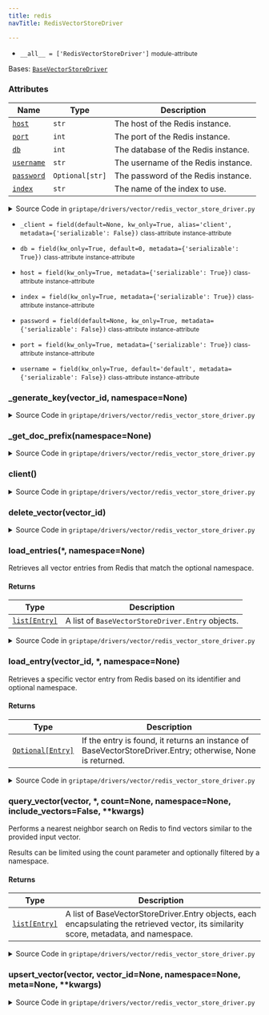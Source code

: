 ```yaml
---
title: redis
navTitle: RedisVectorStoreDriver

---
```


-   `__all__ = ['RedisVectorStoreDriver']` <small>module-attribute</small>  <span id="griptape.drivers.vector.redis.__all__"></span> 

<span id="griptape.drivers.vector.redis.RedisVectorStoreDriver"></span>

Bases:
 [`BaseVectorStoreDriver`](./#griptape.drivers.vector.BaseVectorStoreDriver "BaseVectorStoreDriver (griptape.drivers.vector.BaseVectorStoreDriver)")

### Attributes

| Name                                                                                                                                                                                                                                                                                                                                                  | Type            | Description                              |
| ----------------------------------------------------------------------------------------------------------------------------------------------------------------------------------------------------------------------------------------------------------------------------------------------------------------------------------------------------- | --------------- | ---------------------------------------- |
| <a href="redis.mdx#griptape.drivers.vector.redis.RedisVectorStoreDriver.host" title="host = field(kw_only=True, metadata={'serializable': True})           class-attribute       instance-attribute    (griptape.drivers.vector.redis.RedisVectorStoreDriver.host)"><code class="language-python">host</code></a>                                     | `str`           | The host of the Redis instance.<br/>     |
| <a href="redis.mdx#griptape.drivers.vector.redis.RedisVectorStoreDriver.port" title="port = field(kw_only=True, metadata={'serializable': True})           class-attribute       instance-attribute    (griptape.drivers.vector.redis.RedisVectorStoreDriver.port)"><code class="language-python">port</code></a>                                     | `int`           | The port of the Redis instance.<br/>     |
| <a href="redis.mdx#griptape.drivers.vector.redis.RedisVectorStoreDriver.db" title="db = field(kw_only=True, default=0, metadata={'serializable': True})           class-attribute       instance-attribute    (griptape.drivers.vector.redis.RedisVectorStoreDriver.db)"><code class="language-python">db</code></a>                                  | `int`           | The database of the Redis instance.<br/> |
| <a href="redis.mdx#griptape.drivers.vector.redis.RedisVectorStoreDriver.username" title="username = field(kw_only=True, default='default', metadata={'serializable': False})           class-attribute       instance-attribute    (griptape.drivers.vector.redis.RedisVectorStoreDriver.username)"><code class="language-python">username</code></a> | `str`           | The username of the Redis instance.<br/> |
| <a href="redis.mdx#griptape.drivers.vector.redis.RedisVectorStoreDriver.password" title="password = field(default=None, kw_only=True, metadata={'serializable': False})           class-attribute       instance-attribute    (griptape.drivers.vector.redis.RedisVectorStoreDriver.password)"><code class="language-python">password</code></a>      | `Optional[str]` | The password of the Redis instance.<br/> |
| <a href="redis.mdx#griptape.drivers.vector.redis.RedisVectorStoreDriver.index" title="index = field(kw_only=True, metadata={'serializable': True})           class-attribute       instance-attribute    (griptape.drivers.vector.redis.RedisVectorStoreDriver.index)"><code class="language-python">index</code></a>                                 | `str`           | The name of the index to use.<br/>       |

<details><summary>Source Code in <code>griptape&#47;drivers&#47;vector&#47;redis_vector_store_driver.py</code></summary>

```python
@define
class RedisVectorStoreDriver(BaseVectorStoreDriver):
    """A Vector Store Driver for Redis.

    This driver interfaces with a Redis instance and utilizes the Redis hashes and RediSearch module to store, retrieve, and query vectors in a structured manner.
    Proper setup of the Redis instance and RediSearch is necessary for the driver to function correctly.

    Attributes:
        host: The host of the Redis instance.
        port: The port of the Redis instance.
        db: The database of the Redis instance.
        username: The username of the Redis instance.
        password: The password of the Redis instance.
        index: The name of the index to use.
    """

    host: str = field(kw_only=True, metadata={"serializable": True})
    username: str = field(kw_only=True, default="default", metadata={"serializable": False})
    port: int = field(kw_only=True, metadata={"serializable": True})
    db: int = field(kw_only=True, default=0, metadata={"serializable": True})
    password: Optional[str] = field(default=None, kw_only=True, metadata={"serializable": False})
    index: str = field(kw_only=True, metadata={"serializable": True})
    _client: Optional[Redis] = field(default=None, kw_only=True, alias="client", metadata={"serializable": False})

    @lazy_property()
    def client(self) -> Redis:
        return import_optional_dependency("redis").Redis(
            host=self.host,
            port=self.port,
            db=self.db,
            username=self.username,
            password=self.password,
            decode_responses=False,
        )

    def upsert_vector(
        self,
        vector: list[float],
        vector_id: Optional[str] = None,
        namespace: Optional[str] = None,
        meta: Optional[dict] = None,
        **kwargs,
    ) -> str:
        """Inserts or updates a vector in Redis.

        If a vector with the given vector ID already exists, it is updated; otherwise, a new vector is inserted.
        Metadata associated with the vector can also be provided.
        """
        vector_id = vector_id or str_to_hash(str(vector))
        key = self._generate_key(vector_id, namespace)
        bytes_vector = json.dumps(vector).encode("utf-8")

        mapping = {}
        mapping["vector"] = np.array(vector, dtype=np.float32).tobytes()
        mapping["vec_string"] = bytes_vector

        if namespace:
            mapping["namespace"] = namespace

        if meta:
            mapping["metadata"] = json.dumps(meta)

        self.client.hset(key, mapping=mapping)

        return vector_id

    def load_entry(self, vector_id: str, *, namespace: Optional[str] = None) -> Optional[BaseVectorStoreDriver.Entry]:
        """Retrieves a specific vector entry from Redis based on its identifier and optional namespace.

        Returns:
            If the entry is found, it returns an instance of BaseVectorStoreDriver.Entry; otherwise, None is returned.
        """
        key = self._generate_key(vector_id, namespace)
        result = self.client.hgetall(key)
        vector = np.frombuffer(result[b"vector"], dtype=np.float32).tolist()  # pyright: ignore[reportIndexIssue] https://github.com/redis/redis-py/issues/2399
        meta = json.loads(result[b"metadata"]) if b"metadata" in result else None  # pyright: ignore[reportIndexIssue, reportOperatorIssue]

        return BaseVectorStoreDriver.Entry(id=vector_id, meta=meta, vector=vector, namespace=namespace)

    def load_entries(self, *, namespace: Optional[str] = None) -> list[BaseVectorStoreDriver.Entry]:
        """Retrieves all vector entries from Redis that match the optional namespace.

        Returns:
            A list of `BaseVectorStoreDriver.Entry` objects.
        """
        pattern = f"{namespace}:*" if namespace else "*"
        keys = self.client.keys(pattern)

        entries = []
        for key in keys:  # pyright: ignore[reportGeneralTypeIssues] https://github.com/redis/redis-py/issues/2399
            entry = self.load_entry(key.decode("utf-8"), namespace=namespace)
            if entry:
                entries.append(entry)

        return entries

    def query_vector(
        self,
        vector: list[float],
        *,
        count: Optional[int] = None,
        namespace: Optional[str] = None,
        include_vectors: bool = False,
        **kwargs,
    ) -> list[BaseVectorStoreDriver.Entry]:
        """Performs a nearest neighbor search on Redis to find vectors similar to the provided input vector.

        Results can be limited using the count parameter and optionally filtered by a namespace.

        Returns:
            A list of BaseVectorStoreDriver.Entry objects, each encapsulating the retrieved vector, its similarity score, metadata, and namespace.
        """
        search_query = import_optional_dependency("redis.commands.search.query")

        filter_expression = f"(@namespace:{{{namespace}}})" if namespace else "*"
        query_expression = (
            search_query.Query(f"{filter_expression}=>[KNN {count or 10} @vector $vector as score]")
            .sort_by("score")
            .return_fields("id", "score", "metadata", "vec_string")
            .paging(0, count or 10)
            .dialect(2)
        )

        query_params = {"vector": np.array(vector, dtype=np.float32).tobytes()}

        results = self.client.ft(self.index).search(query_expression, query_params).docs  # pyright: ignore[reportArgumentType, reportAttributeAccessIssue]

        query_results = []
        for document in results:
            metadata = json.loads(document.metadata) if hasattr(document, "metadata") else None
            namespace = document.id.split(":")[0] if ":" in document.id else None
            vector_id = document.id.split(":")[1] if ":" in document.id else document.id
            vector_float_list = json.loads(document.vec_string) if include_vectors else None
            query_results.append(
                BaseVectorStoreDriver.Entry(
                    id=vector_id,
                    vector=vector_float_list,
                    score=float(document.score),
                    meta=metadata,
                    namespace=namespace,
                ),
            )
        return query_results

    def _generate_key(self, vector_id: str, namespace: Optional[str] = None) -> str:
        """Generates a Redis key using the provided vector ID and optionally a namespace."""
        return f"{namespace}:{vector_id}" if namespace else vector_id

    def _get_doc_prefix(self, namespace: Optional[str] = None) -> str:
        """Get the document prefix based on the provided namespace."""
        return f"{namespace}:" if namespace else ""

    def delete_vector(self, vector_id: str) -> NoReturn:
        raise NotImplementedError(f"{self.__class__.__name__} does not support deletion.")
```

</details>

-   `_client = field(default=None, kw_only=True, alias='client', metadata={'serializable': False})` <small>class-attribute</small> <small>instance-attribute</small>  <span id="griptape.drivers.vector.redis.RedisVectorStoreDriver._client"></span> 

-   `db = field(kw_only=True, default=0, metadata={'serializable': True})` <small>class-attribute</small> <small>instance-attribute</small>  <span id="griptape.drivers.vector.redis.RedisVectorStoreDriver.db"></span> 

-   `host = field(kw_only=True, metadata={'serializable': True})` <small>class-attribute</small> <small>instance-attribute</small>  <span id="griptape.drivers.vector.redis.RedisVectorStoreDriver.host"></span> 

-   `index = field(kw_only=True, metadata={'serializable': True})` <small>class-attribute</small> <small>instance-attribute</small>  <span id="griptape.drivers.vector.redis.RedisVectorStoreDriver.index"></span> 

-   `password = field(default=None, kw_only=True, metadata={'serializable': False})` <small>class-attribute</small> <small>instance-attribute</small>  <span id="griptape.drivers.vector.redis.RedisVectorStoreDriver.password"></span> 

-   `port = field(kw_only=True, metadata={'serializable': True})` <small>class-attribute</small> <small>instance-attribute</small>  <span id="griptape.drivers.vector.redis.RedisVectorStoreDriver.port"></span> 

-   `username = field(kw_only=True, default='default', metadata={'serializable': False})` <small>class-attribute</small> <small>instance-attribute</small>  <span id="griptape.drivers.vector.redis.RedisVectorStoreDriver.username"></span> 

<span id="griptape.drivers.vector.redis.RedisVectorStoreDriver._generate_key"></span>

### \_generate_key(vector_id, namespace=None)

<details><summary>Source Code in <code>griptape&#47;drivers&#47;vector&#47;redis_vector_store_driver.py</code></summary>

```python
def _generate_key(self, vector_id: str, namespace: Optional[str] = None) -> str:
    """Generates a Redis key using the provided vector ID and optionally a namespace."""
    return f"{namespace}:{vector_id}" if namespace else vector_id
```

</details>

<span id="griptape.drivers.vector.redis.RedisVectorStoreDriver._get_doc_prefix"></span>

### \_get_doc_prefix(namespace=None)

<details><summary>Source Code in <code>griptape&#47;drivers&#47;vector&#47;redis_vector_store_driver.py</code></summary>

```python
def _get_doc_prefix(self, namespace: Optional[str] = None) -> str:
    """Get the document prefix based on the provided namespace."""
    return f"{namespace}:" if namespace else ""
```

</details>

<span id="griptape.drivers.vector.redis.RedisVectorStoreDriver.client"></span>

### client()

<details><summary>Source Code in <code>griptape&#47;drivers&#47;vector&#47;redis_vector_store_driver.py</code></summary>

```python
@lazy_property()
def client(self) -> Redis:
    return import_optional_dependency("redis").Redis(
        host=self.host,
        port=self.port,
        db=self.db,
        username=self.username,
        password=self.password,
        decode_responses=False,
    )
```

</details>

<span id="griptape.drivers.vector.redis.RedisVectorStoreDriver.delete_vector"></span>

### delete_vector(vector_id)

<details><summary>Source Code in <code>griptape&#47;drivers&#47;vector&#47;redis_vector_store_driver.py</code></summary>

```python
def delete_vector(self, vector_id: str) -> NoReturn:
    raise NotImplementedError(f"{self.__class__.__name__} does not support deletion.")
```

</details>

<span id="griptape.drivers.vector.redis.RedisVectorStoreDriver.load_entries"></span>

### load_entries(\*, namespace=None)

Retrieves all vector entries from Redis that match the optional namespace.

#### Returns

| Type                                                                                                                | Description                                           |
| ------------------------------------------------------------------------------------------------------------------- | ----------------------------------------------------- |
| <a href="../../../data/artifacts.mdx#list" title="List (list)"><code class="language-python">list[Entry]</code></a> | A list of `BaseVectorStoreDriver.Entry` objects.<br/> |

<details><summary>Source Code in <code>griptape&#47;drivers&#47;vector&#47;redis_vector_store_driver.py</code></summary>

```python
def load_entries(self, *, namespace: Optional[str] = None) -> list[BaseVectorStoreDriver.Entry]:
    """Retrieves all vector entries from Redis that match the optional namespace.

    Returns:
        A list of `BaseVectorStoreDriver.Entry` objects.
    """
    pattern = f"{namespace}:*" if namespace else "*"
    keys = self.client.keys(pattern)

    entries = []
    for key in keys:  # pyright: ignore[reportGeneralTypeIssues] https://github.com/redis/redis-py/issues/2399
        entry = self.load_entry(key.decode("utf-8"), namespace=namespace)
        if entry:
            entries.append(entry)

    return entries
```

</details>

<span id="griptape.drivers.vector.redis.RedisVectorStoreDriver.load_entry"></span>

### load_entry(vector_id, \*, namespace=None)

Retrieves a specific vector entry from Redis based on its identifier and optional namespace.

#### Returns

| Type                                                                                                                                                                                          | Description                                                                                                     |
| --------------------------------------------------------------------------------------------------------------------------------------------------------------------------------------------- | --------------------------------------------------------------------------------------------------------------- |
| <a href="./#griptape.drivers.vector.BaseVectorStoreDriver.Entry" title="Entry (griptape.drivers.vector.BaseVectorStoreDriver.Entry)"><code class="language-python">Optional[Entry]</code></a> | If the entry is found, it returns an instance of BaseVectorStoreDriver.Entry; otherwise, None is returned.<br/> |

<details><summary>Source Code in <code>griptape&#47;drivers&#47;vector&#47;redis_vector_store_driver.py</code></summary>

```python
def load_entry(self, vector_id: str, *, namespace: Optional[str] = None) -> Optional[BaseVectorStoreDriver.Entry]:
    """Retrieves a specific vector entry from Redis based on its identifier and optional namespace.

    Returns:
        If the entry is found, it returns an instance of BaseVectorStoreDriver.Entry; otherwise, None is returned.
    """
    key = self._generate_key(vector_id, namespace)
    result = self.client.hgetall(key)
    vector = np.frombuffer(result[b"vector"], dtype=np.float32).tolist()  # pyright: ignore[reportIndexIssue] https://github.com/redis/redis-py/issues/2399
    meta = json.loads(result[b"metadata"]) if b"metadata" in result else None  # pyright: ignore[reportIndexIssue, reportOperatorIssue]

    return BaseVectorStoreDriver.Entry(id=vector_id, meta=meta, vector=vector, namespace=namespace)
```

</details>

<span id="griptape.drivers.vector.redis.RedisVectorStoreDriver.query_vector"></span>

### query_vector(vector, \*, count=None, namespace=None, include_vectors=False, \*\*kwargs)

Performs a nearest neighbor search on Redis to find vectors similar to the provided input vector.

Results can be limited using the count parameter and optionally filtered by a namespace.

#### Returns

| Type                                                                                                                | Description                                                                                                                                 |
| ------------------------------------------------------------------------------------------------------------------- | ------------------------------------------------------------------------------------------------------------------------------------------- |
| <a href="../../../data/artifacts.mdx#list" title="List (list)"><code class="language-python">list[Entry]</code></a> | A list of BaseVectorStoreDriver.Entry objects, each encapsulating the retrieved vector, its similarity score, metadata, and namespace.<br/> |

<details><summary>Source Code in <code>griptape&#47;drivers&#47;vector&#47;redis_vector_store_driver.py</code></summary>

```python
def query_vector(
    self,
    vector: list[float],
    *,
    count: Optional[int] = None,
    namespace: Optional[str] = None,
    include_vectors: bool = False,
    **kwargs,
) -> list[BaseVectorStoreDriver.Entry]:
    """Performs a nearest neighbor search on Redis to find vectors similar to the provided input vector.

    Results can be limited using the count parameter and optionally filtered by a namespace.

    Returns:
        A list of BaseVectorStoreDriver.Entry objects, each encapsulating the retrieved vector, its similarity score, metadata, and namespace.
    """
    search_query = import_optional_dependency("redis.commands.search.query")

    filter_expression = f"(@namespace:{{{namespace}}})" if namespace else "*"
    query_expression = (
        search_query.Query(f"{filter_expression}=>[KNN {count or 10} @vector $vector as score]")
        .sort_by("score")
        .return_fields("id", "score", "metadata", "vec_string")
        .paging(0, count or 10)
        .dialect(2)
    )

    query_params = {"vector": np.array(vector, dtype=np.float32).tobytes()}

    results = self.client.ft(self.index).search(query_expression, query_params).docs  # pyright: ignore[reportArgumentType, reportAttributeAccessIssue]

    query_results = []
    for document in results:
        metadata = json.loads(document.metadata) if hasattr(document, "metadata") else None
        namespace = document.id.split(":")[0] if ":" in document.id else None
        vector_id = document.id.split(":")[1] if ":" in document.id else document.id
        vector_float_list = json.loads(document.vec_string) if include_vectors else None
        query_results.append(
            BaseVectorStoreDriver.Entry(
                id=vector_id,
                vector=vector_float_list,
                score=float(document.score),
                meta=metadata,
                namespace=namespace,
            ),
        )
    return query_results
```

</details>

<span id="griptape.drivers.vector.redis.RedisVectorStoreDriver.upsert_vector"></span>

### upsert_vector(vector, vector_id=None, namespace=None, meta=None, \*\*kwargs)

<details><summary>Source Code in <code>griptape&#47;drivers&#47;vector&#47;redis_vector_store_driver.py</code></summary>

```python
def upsert_vector(
    self,
    vector: list[float],
    vector_id: Optional[str] = None,
    namespace: Optional[str] = None,
    meta: Optional[dict] = None,
    **kwargs,
) -> str:
    """Inserts or updates a vector in Redis.

    If a vector with the given vector ID already exists, it is updated; otherwise, a new vector is inserted.
    Metadata associated with the vector can also be provided.
    """
    vector_id = vector_id or str_to_hash(str(vector))
    key = self._generate_key(vector_id, namespace)
    bytes_vector = json.dumps(vector).encode("utf-8")

    mapping = {}
    mapping["vector"] = np.array(vector, dtype=np.float32).tobytes()
    mapping["vec_string"] = bytes_vector

    if namespace:
        mapping["namespace"] = namespace

    if meta:
        mapping["metadata"] = json.dumps(meta)

    self.client.hset(key, mapping=mapping)

    return vector_id
```

</details>
